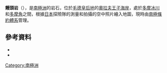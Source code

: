 {{coord|68|45|S|40|25|E|source:GNIS|display=title}}

'''饅頭岩'''（{{lang-en|Manjū Rock}}），是[[南極洲|南極洲]]的岩石，位於[[毛德皇后地|毛德皇后地]]的[[奧拉夫王子海岸|奧拉夫王子海岸]]，處於[[多摩冰川|多摩冰川]]和[[多摩角|多摩角]]之間，根據[[日本|日本]]探險隊的測量和拍攝的空中照片繪入地圖，現時由[[南極條約體系|南極條約體系]]管理。

==參考資料==
*{{cite gnis | type = antarid | id = 9348| name = Manjū Rock | accessdate = 2013-08-01}}
*{{usgs-gazetteer|id=9348}}

{{Antarctica-geo-stub}}
[[Category:南極洲|Category:南極洲]]